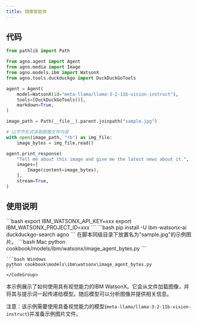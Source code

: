 ```yaml
---
title: 镜像智能体
---
```

## 代码

```python cookbook/models/ibm/watsonx/image_agent_bytes.py
from pathlib import Path

from agno.agent import Agent
from agno.media import Image
from agno.models.ibm import WatsonX
from agno.tools.duckduckgo import DuckDuckGoTools

agent = Agent(
    model=WatsonX(id="meta-llama/llama-3-2-11b-vision-instruct"),
    tools=[DuckDuckGoTools()],
    markdown=True,
)

image_path = Path(__file__).parent.joinpath("sample.jpg")

# 以字节形式读取图像文件内容
with open(image_path, "rb") as img_file:
    image_bytes = img_file.read()

agent.print_response(
    "Tell me about this image and give me the latest news about it.",
    images=[
        Image(content=image_bytes),
    ],
    stream=True,
)
```

## 使用说明

<Steps>
  <Snippet file="create-venv-step.mdx" />

  <Step title="设置您的 API 密钥">
    ```bash
    export IBM_WATSONX_API_KEY=xxx
    export IBM_WATSONX_PROJECT_ID=xxx
    ```
  </Step>

  <Step title="安装库">
    ```bash
    pip install -U ibm-watsonx-ai duckduckgo-search agno
    ```
  </Step>

  <Step title="添加示例图片">
    在脚本同级目录下放置名为"sample.jpg"的示例图片。
  </Step>

  <Step title="运行智能体">
    <CodeGroup>
    ```bash Mac
    python cookbook/models/ibm/watsonx/image_agent_bytes.py
    ```

    ```bash Windows
    python cookbook\models\ibm\watsonx\image_agent_bytes.py
    ```
    </CodeGroup>
  </Step>
</Steps>

本示例展示了如何使用具有视觉能力的IBM WatsonX。它会从文件加载图像，并将其与提示词一起传递给模型。随后模型可以分析图像并提供相关信息。

注意：该示例需要使用具备视觉能力的模型(`meta-llama/llama-3-2-11b-vision-instruct`)并准备示例图片文件。
